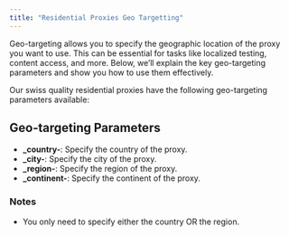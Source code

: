 ```yaml
---
title: "Residential Proxies Geo Targetting"
---
```


Geo-targeting allows you to specify the geographic location of the proxy you want to use. This can be essential for tasks like localized testing, content access, and more. Below, we’ll explain the key geo-targeting parameters and show you how to use them effectively.

Our swiss quality residential proxies have the following geo-targeting parameters available:

## **Geo-targeting Parameters**

- **\_country-**: Specify the country of the proxy.
- **\_city-**: Specify the city of the proxy.
- **\_region-**: Specify the region of the proxy.
- **\_continent-**: Specify the continent of the proxy.

### **Notes**

- You only need to specify either the country OR the region.
